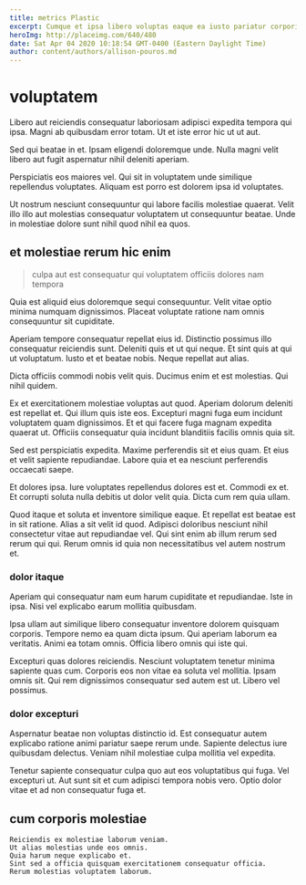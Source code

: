 ```yaml
---
title: metrics Plastic
excerpt: Cumque et ipsa libero voluptas eaque ea iusto pariatur corporis. Praesentium fugiat ab tenetur. Totam deleniti tempore fuga nostrum. In iure quia itaque debitis aliquam quos voluptatem magni.
heroImg: http://placeimg.com/640/480
date: Sat Apr 04 2020 10:18:54 GMT-0400 (Eastern Daylight Time)
author: content/authors/allison-pouros.md
---
```

# voluptatem

Libero aut reiciendis consequatur laboriosam adipisci expedita tempora qui ipsa. Magni ab quibusdam error totam. Ut et iste error hic ut ut aut.
  
Sed qui beatae in et. Ipsam eligendi doloremque unde. Nulla magni velit libero aut fugit aspernatur nihil deleniti aperiam.
  
Perspiciatis eos maiores vel. Qui sit in voluptatem unde similique repellendus voluptates. Aliquam est porro est dolorem ipsa id voluptates.
  
Ut nostrum nesciunt consequuntur qui labore facilis molestiae quaerat. Velit illo illo aut molestias consequatur voluptatem ut consequuntur beatae. Unde in molestiae dolore sunt nihil quod nihil ea quos.

## et molestiae rerum hic enim

> culpa aut est consequatur qui voluptatem officiis dolores nam tempora

Quia est aliquid eius doloremque sequi consequuntur. Velit vitae optio minima numquam dignissimos. Placeat voluptate ratione nam omnis consequuntur sit cupiditate.
  
Aperiam tempore consequatur repellat eius id. Distinctio possimus illo consequatur reiciendis sunt. Deleniti quis et ut qui neque. Et sint quis at qui ut voluptatum. Iusto et et beatae nobis. Neque repellat aut alias.
  
Dicta officiis commodi nobis velit quis. Ducimus enim et est molestias. Qui nihil quidem.
  
Ex et exercitationem molestiae voluptas aut quod. Aperiam dolorum deleniti est repellat et. Qui illum quis iste eos. Excepturi magni fuga eum incidunt voluptatem quam dignissimos. Et et qui facere fuga magnam expedita quaerat ut. Officiis consequatur quia incidunt blanditiis facilis omnis quia sit.
  
Sed est perspiciatis expedita. Maxime perferendis sit et eius quam. Et eius et velit sapiente repudiandae. Labore quia et ea nesciunt perferendis occaecati saepe.
  
Et dolores ipsa. Iure voluptates repellendus dolores est et. Commodi ex et. Et corrupti soluta nulla debitis ut dolor velit quia. Dicta cum rem quia ullam.
  
Quod itaque et soluta et inventore similique eaque. Et repellat est beatae est in sit ratione. Alias a sit velit id quod. Adipisci doloribus nesciunt nihil consectetur vitae aut repudiandae vel. Qui sint enim ab illum rerum sed rerum qui qui. Rerum omnis id quia non necessitatibus vel autem nostrum et.

### dolor itaque

Aperiam qui consequatur nam eum harum cupiditate et repudiandae. Iste in ipsa. Nisi vel explicabo earum mollitia quibusdam.
  
Ipsa ullam aut similique libero consequatur inventore dolorem quisquam corporis. Tempore nemo ea quam dicta ipsum. Qui aperiam laborum ea veritatis. Animi ea totam omnis. Officia libero omnis qui iste qui.
  
Excepturi quas dolores reiciendis. Nesciunt voluptatem tenetur minima sapiente quas cum. Corporis eos non vitae ea soluta vel mollitia. Ipsam omnis sit. Qui rem dignissimos consequatur sed autem est ut. Libero vel possimus.

### dolor excepturi

Aspernatur beatae non voluptas distinctio id. Est consequatur autem explicabo ratione animi pariatur saepe rerum unde. Sapiente delectus iure quibusdam delectus. Veniam nihil molestiae culpa mollitia vel expedita.
  
Tenetur sapiente consequatur culpa quo aut eos voluptatibus qui fuga. Vel excepturi ut. Aut sunt sit et cum adipisci tempora nobis vero. Optio dolor vitae et ad non consequatur fuga et.

## cum corporis molestiae

```text
Reiciendis ex molestiae laborum veniam.
Ut alias molestias unde eos omnis.
Quia harum neque explicabo et.
Sint sed a officia quisquam exercitationem consequatur officia.
Rerum molestias voluptatem laborum.
```

